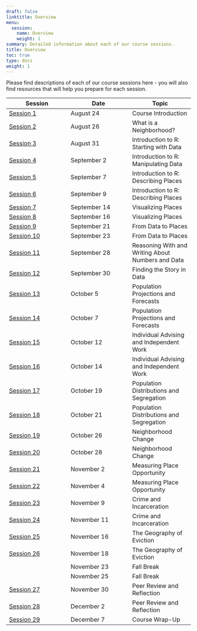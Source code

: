 ```yaml
---
draft: false
linktitle: Overview
menu:
  session:
    name: Overview
    weight: 1
summary: Detailed information about each of our course sessions.
title: Overview
toc: true
type: docs
weight: 1
---
```


Please find descriptions of each of our course sessions here - you will also find resources that will help you prepare for each session.

| Session | Date | Topic |
|-|-|-|
| [Session 1](/session/01-course_introduction/) | August 24 | Course Introduction |
| [Session 2](/session/02-what_is_a_neighborhood/) | August 26 | What is a Neighborhood? |
| [Session 3](/session/03-starting_with_data/) | August 31 | Introduction to R: Starting with Data |
| [Session 4](session/04-manipulating_data) | September 2 | Introduction to R: Manipulating Data |
| [Session 5](session/05-describing_places_1) | September 7 | Introduction to R: Describing Places |
| [Session 6](session/06-describing_places_2) | September 9 | Introduction to R: Describing Places |
| [Session 7](session/07-visualizing_Places_1.Rmd) | September 14 | Visualizing Places |
| [Session 8](session/08-visualizing_places_22) | September 16 | Visualizing Places |
| [Session 9](session/09-data_to_places_1) | September 21 | From Data to Places |
| [Session 10](session/10-data_to_places_2) | September 23 | From Data to Places |
| [Session 11](session/11-numbers_and_data) | September 28 | Reasoning With and Writing About Numbers and Data |
| [Session 12](session/12-finding_the_story) | September 30 | Finding the Story in Data |
| [Session 13](session/13-population_projection_1) | October 5 | Population Projections and Forecasts |
| [Session 14](session/14-population_projection_2) | October 7 | Population Projections and Forecasts |
| [Session 15](session/15-individual_advising_1) | October 12 | Individual Advising and Independent Work |
| [Session 16](session/16-individual_advising_2) | October 14 | Individual Advising and Independent Work |
| [Session 17](session/17-population_segregation_1) | October 19 | Population Distributions and Segregation |
| [Session 18](session/18-population_segregation_2) | October 21 | Population Distributions and Segregation |
| [Session 19](session/19-neighborhood_change_1) | October 26 | Neighborhood Change |
| [Session 20](session/20-neighborhood_change_2) | October 28 | Neighborhood Change |
| [Session 21](session/21-place_opportunity_1) | November 2 | Measuring Place Opportunity |
| [Session 22](session/22-place_opportunity_2) | November 4 | Measuring Place Opportunity |
| [Session 23](session/23-crime_incarceration_1) | November 9 | Crime and Incarceration |
| [Session 24](session/24-crime_incarceration_2) | November 11 | Crime and Incarceration |
| [Session 25](session/25-eviction_1) | November 16 | The Geography of Eviction |
| [Session 26](session/26-eviction_2) | November 18 | The Geography of Eviction |
||November 23|Fall Break|
||November 25|Fall Break|
| [Session 27](session/27-peer_review_1) | November 30 | Peer Review and Reflection |
| [Session 28](session/28-peer_review_2) | December 2 | Peer Review and Reflection |
| [Session 29](session/29-course_wrap_up) | December 7    | Course Wrap-Up |

